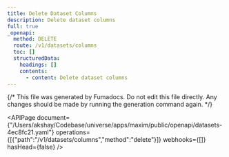 ```yaml
---
title: Delete Dataset Columns
description: Delete dataset columns
full: true
_openapi:
  method: DELETE
  route: /v1/datasets/columns
  toc: []
  structuredData:
    headings: []
    contents:
      - content: Delete dataset columns
---
```


{/* This file was generated by Fumadocs.
Do not edit this file directly. Any changes should be made by running the generation command again. */}

<APIPage document={"/Users/akshay/Codebase/universe/apps/maxim/public/openapi/datasets-4ec8fc21.yaml"} operations={[{"path":"/v1/datasets/columns","method":"delete"}]} webhooks={[]} hasHead={false} />
